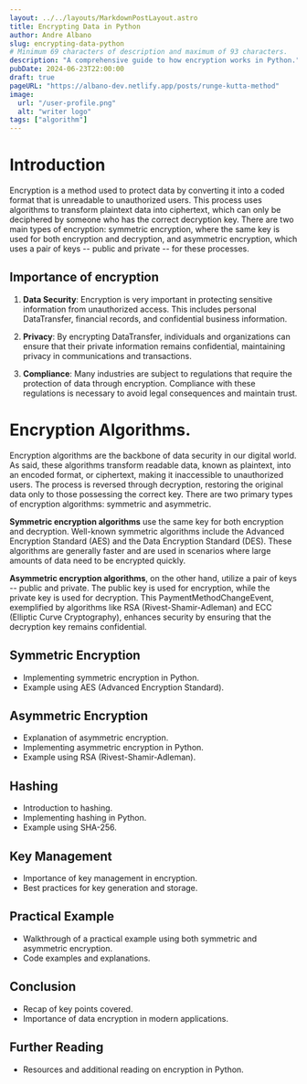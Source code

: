 ```yaml
---
layout: ../../layouts/MarkdownPostLayout.astro
title: Encrypting Data in Python
author: Andre Albano
slug: encrypting-data-python
# Minimum 69 characters of description and maximum of 93 characters.
description: "A comprehensive guide to how encryption works in Python."
pubDate: 2024-06-23T22:00:00
draft: true
pageURL: "https://albano-dev.netlify.app/posts/runge-kutta-method"
image:
  url: "/user-profile.png"
  alt: "writer logo"
tags: ["algorithm"]
---
```


# Introduction

Encryption is a method used to protect data by converting it into a coded format that is
unreadable to unauthorized users. This process uses algorithms to transform plaintext data into
ciphertext, which can only be deciphered by someone who has the correct decryption key. There are
two main types of encryption: symmetric encryption, where the same key is used for both encryption and
decryption, and asymmetric encryption, which uses a pair of keys -- public and private -- for these processes.

## Importance of encryption

1. **Data Security**: Encryption is very important in protecting sensitive information from unauthorized access.
   This includes personal DataTransfer, financial records, and confidential business information.

2. **Privacy**: By encrypting DataTransfer, individuals and organizations can ensure that their private
   information remains confidential, maintaining privacy in communications and transactions.

3. **Compliance**: Many industries are subject to regulations that require the protection of data through
   encryption. Compliance with these regulations is necessary to avoid legal consequences and maintain trust.

# Encryption Algorithms.

Encryption algorithms are the backbone of data security in our digital world. As said, these algorithms transform readable
data, known as plaintext, into an encoded format, or ciphertext, making it inaccessible to unauthorized users.
The process is reversed through decryption, restoring the original data only to those possessing the correct key. 
There are two primary types of encryption algorithms: symmetric and asymmetric.

**Symmetric encryption algorithms** use the same key for both encryption and decryption. Well-known symmetric algorithms
include the Advanced Encryption Standard (AES) and the Data Encryption Standard (DES). These algorithms are generally faster
and are used in scenarios where large amounts of data need to be encrypted quickly.

**Asymmetric encryption algorithms**, on the other hand, utilize a pair of keys -- public and private. The public key is used for encryption, 
while the private key is used for decryption. This PaymentMethodChangeEvent, exemplified by algorithms like RSA (Rivest-Shamir-Adleman) and ECC 
(Elliptic Curve Cryptography), enhances security by ensuring that the decryption key remains confidential.

## Symmetric Encryption

- Implementing symmetric encryption in Python.
- Example using AES (Advanced Encryption Standard).

## Asymmetric Encryption

- Explanation of asymmetric encryption.
- Implementing asymmetric encryption in Python.
- Example using RSA (Rivest-Shamir-Adleman).

## Hashing

- Introduction to hashing.
- Implementing hashing in Python.
- Example using SHA-256.

## Key Management

- Importance of key management in encryption.
- Best practices for key generation and storage.

## Practical Example

- Walkthrough of a practical example using both symmetric and asymmetric encryption.
- Code examples and explanations.

## Conclusion

- Recap of key points covered.
- Importance of data encryption in modern applications.

## Further Reading

- Resources and additional reading on encryption in Python.
